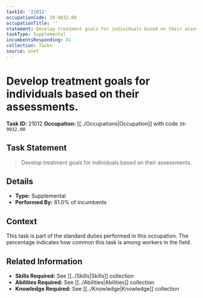 ```yaml
---
taskId: '21012'
occupationCode: 39-9032.00
occupationTitle: ''
statement: Develop treatment goals for individuals based on their assessments.
taskType: Supplemental
incumbentsResponding: 81
collection: Tasks
source: onet
---
```

# Develop treatment goals for individuals based on their assessments.

**Task ID:** 21012
**Occupation:** [[../Occupations|Occupation]] with code `39-9032.00`

## Task Statement

> Develop treatment goals for individuals based on their assessments.

## Details

- **Type:** Supplemental
- **Performed By:** 81.0% of incumbents

## Context

This task is part of the standard duties performed in this occupation. The percentage indicates how common this task is among workers in the field.

## Related Information

- **Skills Required:** See [[../Skills|Skills]] collection
- **Abilities Required:** See [[../Abilities|Abilities]] collection
- **Knowledge Required:** See [[../Knowledge|Knowledge]] collection
